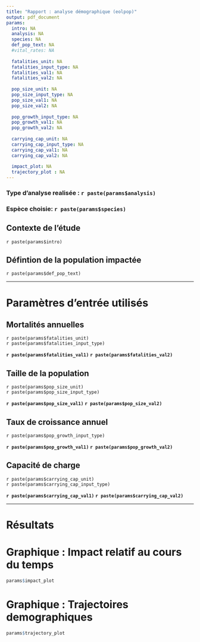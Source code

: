 ```yaml
---
title: "Rapport : analyse démographique (eolpop)"
output: pdf_document
params:
  intro: NA
  analysis: NA
  species: NA
  def_pop_text: NA
  #vital_rates: NA
  
  fatalities_unit: NA
  fatalities_input_type: NA
  fatalities_val1: NA
  fatalities_val2: NA
  
  pop_size_unit: NA
  pop_size_input_type: NA
  pop_size_val1: NA
  pop_size_val2: NA
  
  pop_growth_input_type: NA
  pop_growth_val1: NA
  pop_growth_val2: NA
  
  carrying_cap_unit: NA
  carrying_cap_input_type: NA
  carrying_cap_val1: NA
  carrying_cap_val2: NA
  
  impact_plot: NA
  trajectory_plot : NA
---
```



### Type d'analyse realisée : `r paste(params$analysis)`

### Espèce choisie: `r paste(params$species)`



## Contexte de l'étude
`r paste(params$intro)`


## Défintion de la population impactée
`r paste(params$def_pop_text)`


***

# Paramètres d'entrée utilisés

## Mortalités annuelles
`r paste(params$fatalities_unit)`  
`r paste(params$fatalities_input_type)`  
  
**`r paste(params$fatalities_val1)` `r paste(params$fatalities_val2)`**



## Taille de la population
`r paste(params$pop_size_unit)`  
`r paste(params$pop_size_input_type)`  
  
**`r paste(params$pop_size_val1)` `r paste(params$pop_size_val2)`**



## Taux de croissance annuel
`r paste(params$pop_growth_input_type)`  
  
**`r paste(params$pop_growth_val1)` `r paste(params$pop_growth_val2)`**



## Capacité de charge
`r paste(params$carrying_cap_unit)`  
`r paste(params$carrying_cap_input_type)`  
  
**`r paste(params$carrying_cap_val1)` `r paste(params$carrying_cap_val2)`**


***


# Résultats

# Graphique : Impact relatif au cours du temps
```r
params$impact_plot
```

# Graphique : Trajectoires demographiques
```r
params$trajectory_plot
```
